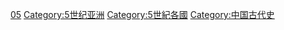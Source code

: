 {{Portal|中国}} 
{{CatPair|4世纪中国|6世纪中国}}
{{Commons category|China in the 5th century}}

[[Category:各世纪中国|05]]
[[Category:5世纪亚洲|Category:5世纪亚洲]]
[[Category:5世紀各國|Category:5世紀各國]]
[[Category:中国古代史|Category:中国古代史]]